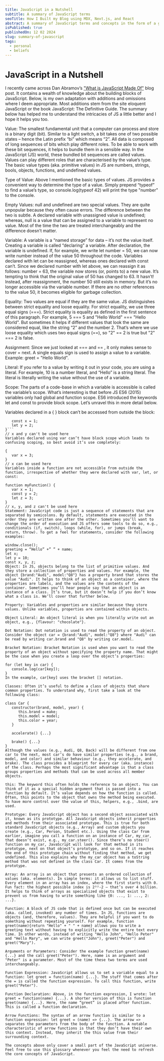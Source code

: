 ```yaml
---
title: JavaScript in a Nutshell
subtitle: A summary of JavaScript terms
seoTitle: How I Built my Blog using MDX, Next.js, and React
abstract: A summary of JavaScript terms and concepts in the form of a glossery.
isPublished: true
publishedOn: 12 02 2024
slug: summary-of-javascript
tags:
  - personal
  - beliefs
---
```


# JavaScript in a Nutshell

I recently came across Dan Abramov’s ["What is JavaScript Made Of"](https://overreacted.io/what-is-javascript-made-of/) blog post. 
It contains a wealth of knowledge about the building blocks of JavaScript. Below, is my own adaptation with additions and omissions 
where I deem appropriate. Most additions stem from the site eloquent JavaScript or the book JavaScript: The Definitive Guide. 
The summary below has helped me to understand the intricacies of JS a little better and I hope it helps you too.

Value: The smallest fundamental unit that a computer can process and store is a binary digit (bit). Similar to a light switch, a bit
 takes one of two possible states – hence the Latin prefix “bi” which means “2”. All data is composed of long sequences of bits which 
 play different roles. To be able to work with these bit sequences, it helps to bundle them in a sensible way. In the JavaScript (JS) world,
  these bundled bit sequences are called values. Values can play different roles that are characterised by the value’s type. The basic value types (aka. primitive values) in JS are numbers, strings, bools, objects, functions, and undefined values.

Type of Value: Above I mentioned the basic types of values. JS provides a convenient way to determine the type of a value. Simply prepend “typeof” to find a value’s type, so console.log(typeof 42) will print the type "number" to the console.

Empty Values: null and undefined are two special values. They are quite unpopular because they often cause errors. The difference between the two is subtle. A declared variable with unassigned value is undefined; whereas, null is a value that can be assigned to a variable to represent no value. Most of the time the two are treated interchangeably and the difference doesn’t matter.

Variable: A variable is a “named storage” for data – it’s not the value itself. Creating a variable is called “declaring” a variable. After declaration, the variable is undefined. If, for example, we write let number = 50, we can now write number instead of the value 50 throughout the code. Variables declared with let can be reassigned, whereas ones declared with const can’t. Since we declared number with let above, we can reassign it as follows: number = 63, the variable now stores (or, points to) a new value. It’s tempting to think that the original value of 50 has changed to 63. It hasn’t! Instead, after reassignment, the number 50 still exists in memory. But it’s no longer accessible via the variable number. If there are no other references to the value 50, it becomes eligible for garbage collection.

Equality: Two values are equal if they are the same value. JS distinguishes between strict equality and loose equality. For strict equality, we use three equal signs (===). Strict equality is equality as defined in the first sentence of this paragraph. For example, 5 === 5 and "Hello World" === "Hello World". But sometimes it helps if different values that look the same are considered equal, like the string “2” and the number 2. That’s where we use loose equality which uses two equal signs (==), so "2" == 2 is true but "2" === 2 is false.

Assignment: Since we just looked at === and == , it only makes sense to cover = next. A single equals sign is used to assign a value to a variable. Example: greet = "Hello World".

Literal: If you refer to a value by writing it out in your code, you are using a literal. For example, 10 is a number literal, and “Hello” is a string literal. The literal is literally writing the value without the use of a variable.

Scope: The parts of a code-base in which a variable is accessible is called the variable’s scope. What’s interesting is that before JS ES6 (2015) variables only had global and function scope. ES6 introduced the keywords let and const to provide block scope. Let’s unravel this in more detail below.

Variables declared in a { } block can’t be accessed from outside the block:

```{
   const x = 1;
   let y = 2;
}```
// x and y can't be used here
Variables declared using var can’t have block scope which leads to confusing scoping, so best avoid it’s use completely:

{
   var x = 3;
}
// x can be used here
Variables inside a function are not accessible from outside the function, irrespective of whether they were declared with var, let, or const:

function myFunction() {
   var x = 1;
   const y = 2;
   let z = 3;
}
// x, y, and z can't be used here
Statement: JavaScript code is just a sequence of statements that are separated by semicolons. By default, statements are executed in the order they are written one after the other. Sometimes you’ll want to change the order of execution and JS offers some tools to do so, e.g., conditionals (if, switch), loops (while, for), or jumps (break, return, throw). To get a feel for statements, consider the following examples:

window.close();
greeting = “Hello” +” ” + name;
let x;
let y = 10;
const x, y, z;
Object: In JS, objects belong to the list of primitive values. And they store a collection of properties and values. For example, the object {brand:"Audi", model:"Q8"} has a property brand that stores the value "Audi". It helps to think of an object as a container, where the properties are labels, and the values are the contents of the container. Sometimes you’ll hear people say that an object is an instance of a class. It’s true, but it doesn’t help if you don’t know what a class is. We’ll cover that further below.

Property: Variables and properties are similar because they store values. Unlike variables, properties are contained within objects.

Object Literal: An object literal is when you literally write out an object, e.g., {flavour: "chocolate"}.

Dot Notation: Dot notation is used to read the property of an object. Consider the object car = {brand:"Audi", model:"Q8"} where "Audi" can be read by writing car.brand and "Q8" by writing car.model.

Bracket Notation: Bracket Notation is used when you want to read the property of an object without specifying the property name. That might be the case when you create a loop over the object’s properties:

for (let key in car) {
   console.log(car[key]);
}
In the example, car[key] uses the bracket [] notation.

Classes: Often it’s useful to define a class of objects that share common properties. To understand why, first take a look at the following class:

class Car {
   constructor(brand, model, year) {
      this.brand = make;
      this.model = model;
      this.color = year;
   }

   accelerate() {...}

   brake() {...}
}
Although the values (e.g., Audi, Q8, Back) will be different from one car to the next, most car’s do have similar properties (e.g., a brand, model, and color) and similar behaviour (e.g., they accelerate, and brake). The class provides a blueprint for every car (aka. instance) of the class. Perhaps the most significant advantage is that a class groups properties and methods that can be used across all member objects.

this: The keyword this often holds the reference to an object. You can think of it as a special hidden argument that is passed into a function by default. It’s value depends on how the function is called. Often, this points to the object that owns the method being executed. To have more control over the value of this, helpers, e.g., .bind, are used.

Prototype: Every JavaScript object has a second object associated with it, known as its prototype. All JavaScript objects inherit properties and methods from their associated prototype. This is true for both standard JavaScript objects (e.g., Array) and custom objects you create (e.g., Car, Person, Student etc.). Using the class Car from earlier, imagine you call a function on an instance of Car, my_car, that doesn’t exist, e.g., my_car.steer(). Since there’s no steer() function on my_car, JavaScript will look for that method in its prototype, next on that object’s prototype, and so on. If it reaches the end of this prototype chain without finding that method, we get undefined. This also explains why the my_car object has a toString method that was not defined in the class Car. It comes from the prototype.

Array: An array is an object that presents an ordered collection of values (aka. elements). In simple terms: it allows us to list stuff. Every element in an array has an index, where the first starts with 0. Fun fact: the highest possible index is 2³²-2 – that’s over 4 billion. It helps to think of arrays as specialized objects that exist to prevent us from having to write something like {0: ..., 1: ..., 2: ...}.

Function: A block of JS code that is defined once but can be executed (aka. called, invoked) any number of times. In JS, functions are objects (and, therefore, values). They are helpful if you want to do something without repeating yourself. For example, function greet(name){return "Hello" + " " + name} allows you to write a greeting text without having to explicitly write the entire text every time. In other words, instead of writing "Hello John", "Hello Peter" and "Hello Mary", we can write greet("John"), greet("Peter") and greet("Mary").

Arguments or Parameters: Consider the example function greet(name){...} and the call greet("Peter"). Here, name is an argument and "Peter" is a parameter. Most of the time these two terms are used interchangeably.

Function Expression: JavaScript allows us to set a variable equal to a function: let greet = function(name) {...}. The stuff that comes after the = is called the function expression. To call this function, write greet("Peter").

Function Declaration: Above, in the function expression, I wrote: let greet = function(name) {...}. A shorter version of this is function greet(name) {...}. Here, the name “greet” is placed after function. This is called a function declaration.

Arrow Functions: The syntax of an arrow function is similar to a function expression: let greet = (name) => {...}. The arrow => separates the parameters from the body of the function. A notable characteristic of arrow functions is that they don’t have their own this context. Instead, they inherit the this value from their surrounding context.

The concepts above only cover a small part of the JavaScript universe. Feel free to use this glossary whenever you feel the need to refresh the core concepts of JavaScript.